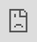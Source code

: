 # Foundational Moral Concepts & the Nature of Moral Inquiry. 

## Overview {-}

[Watch: *Phil 210 Framing*](https://vimeo.com/861713419/4d5e72685d){target="_blank”}

<div class="video-container">

<iframe src="https://player.vimeo.com/video/861713419?h=4d5e72685d&amp;badge=0&amp;autopause=0&amp;player_id=0&amp;app_id=58479" frameborder="0" allow="autoplay; fullscreen; picture-in-picture" style="position:absolute;top:0;left:0;width:100%;height:100%;" title="Phil 210 Framing"></iframe>

</div>

---

Welcome to Unit 1 of *Ethical Issues,* Philosophy 210. When was the last time you had a free and open discussion with a group of friends about the issues of abortion, world hunger, animal rights, sexual morality, capital punishment, war and peace, or proper treatment of the environment? We often tend to avoid topics like these to keep the peace in polite company.

You may have noticed that people often get very passionate, even angry, over moral issues like the ones mentioned above, and this can lead to highly emotional discussions which often shed more heat than light on the issues.

The word, “ethics,” comes from a Greek word ethos which meant custom or habit. Ethics is a branch of philosophy which is concerned with questions of right and wrong, good and evil. As such it addresses a number of sensitive moral issues, the kind some of us may try to avoid in day-to-day conversation.

Are there ways we can think through and engage such issues in a cool and enlightening manner? Are there steps or procedures that can guide us to thoughtful conclusions? Here is where the discipline of ethics can come in. As a discipline, ethics is devoted to identifying hard moral questions on which people disagree and then applying relevant moral principles to these questions in the search for correct moral action. As such, it can provide a better way of thinking through these issues and for this reason, ethics is a highly practical and useful discipline.

In some cases, people who heatedly disagree about a moral question may find that they actually agree on the guiding moral principles but just differ on how these principles are to be applied. In other words, the parts they agree on are larger than those on which they disagree. That can allow for a cooler and more productive discussion of sensitive moral questions and can even point the way for them to come to a solution.

In the first part of this unit we will turn our attention to a number of foundational concepts involved in moral reasoning. Our goal will be to develop a moral outlook, to learn to think ethically about the moral questions we face in life. We will also explore further how to carry out moral discourse well and will examine the interesting question of why, around the world, people do not always appear to have the same moral outlook.

Then, we will turn our attention to some of the most important key terms around Ethics. The terms we will examine convey important ethical concepts, the ones we need to understand in order to carry out proper ethical inquiry. Once we have a clear working knowledge of them, we will be able to reflect on where we stand on the issues they raise. The positions we take on these concepts will have a great bearing on how we think about all ethical questions and dilemmas we face.

For example, have you ever wondered why there seem to be different moral views and traditions in different places, cultures, societies, and even in different times? Has it ever led you to wonder if there really is moral truth in any objective sense? Or do moral teachings really come down to moral traditions, or even personal opinions, which could have been different? In other words, is moral **nihilism** true? How about **cultural relativism,** or **moral subjectivism?**

Understanding these terms will allow us to reflect on them to see where we stand on the issues they raise. Once that process is underway, we’ll be ready to think clearly about the specific moral questions we will encounter in this course and in life. It will be a rewarding and useful journey.

## Topics {-}

This unit is divided into the following topics:

1.	Developing a Moral Outlook
2.	Moral Reasoning
3.	Cultural Relativism
4.	Moral Nihilism
5.	Moral Objectivism vs. Subjectivism
6.	Free Will and Moral Responsibility    

## Learning Outcomes {-}

When you have completed this unit, you should be able to:

- Describe what it means to think ethically about key moral dilemmas we face in the 21st century.
- Explain some unique features of moral discourse.
- Discuss how cultural relativism differs from moral objectivism.
- Take a position on the issue of cultural relativism, however tentatively, and articulate both the strongest arguments for and some key objections to it.
- Define key terms, such as Moral Nihilism, Moral Subjectivism, Moral Objectivism, Free Will, Determinism, and Compatibilism.

## Activity Checklist {-}

Here is a checklist of learning activities you will benefit from in completing this unit. You may find it useful for planning your work.

- Read Chapters 1 to 4 of *“An Introduction to Moral Philosophy”* by Jonathan Wolff. Watch the videos related to the topics.
- Read and analyze the thought experiment on page 14  of “An Introduction to Moral Philosophy” by Jonathan Wolff.
- Take the ungraded quiz to review important concepts.

*Note that the learning activities in this course are ungraded, unless specified. You are strongly encouraged to complete them, as they are designed to help you succeed in your course assessments.*

## Assessment {-}

See the Assessment section in Moodle for assignment details and due dates.

## Resources {-}

Here are the resources you will need to complete this unit.

- Wolff, Jonathan. *An Introduction to Moral Philosophy.* New York: W. W. Norton & Company, 2018.

- Other online resources will be provided in the unit.

## Developing a Moral Outlook

Moral ideas and teachings are not really new to any of us, whether we have ever taken a course in ethics or not. We have all been taught from our earliest days to obey our parents, respect our elders, be kind to children, and a host of other moral instructions. In other words, ethics have been part of our lives from the beginning.

The process of developing a moral outlook begins by considering whether moral questions matter and, if they do, how we can develop attitudes that are sensitive to them. Does it matter whether I live one way or another, whether I help people or hurt them, lie to my neighbours or tell them the truth, respect other people’s property or take it at will so long as I can get away with it?

When someone tells you that stealing your colleague’s wallet was wrong and you reply by asking, “Why should I care about that?” you have commented on the necessity, or lack thereof, of a moral outlook.

One key area of study involved in developing a moral outlook is meta-ethics, which involves foundational questions of the nature of morality, how we know moral rules, etc. Another is normative ethics which is the study of what we are morally obligated to do. A third is applied ethics which moves one into the analysis of specific moral questions. In this topic, it will be important to understand the differences between these terms.

### Activity: Read, View and Reflect  {-}

```block2

In the first activity, you are asked to read pages 1-7 of your textbook *An Introduction to Moral Philosophy* by Jonathan Wolff. As you read, be sure to take notes in your Learning Journal, defining key terms and explaining key concepts. Study the chapter review summary, questions and key terms. This will help you as you complete the assessments in this course. 
Next, watch the following videos to learn more about the key terms from this section. This first video starts with an overview of philosophical reasoning and breakdown of how deductive arguments work (and sometimes don’t work).

[Watch: *How to Argue - Philosophical Reasoning: Crash Course Philosophy #2*](https://www.youtube.com/watch?v=NKEhdsnKKHs){target="_blank”}

<div class="video-container">

<iframe width="560" height="315" src="https://www.youtube.com/embed/NKEhdsnKKHs" title="YouTube video player" frameborder="0" allow="accelerometer; autoplay; clipboard-write; encrypted-media; gyroscope; picture-in-picture; web-share" allowfullscreen></iframe>

</div>

---

In this second video, Hank explains three forms of moral realism – moral absolutism, and cultural relativism, including the difference between descriptive and normative cultural relativism – and moral subjectivism, which is a form of moral antirealism. Finally, he introduces the concept of an ethical theory.

[Watch: *Metaethics: Crash Course Philosophy #32*](https://www.youtube.com/watch?v=FOoffXFpAlU){target="_blank”}

<div class="video-container">

<iframe width="560" height="315" src="https://www.youtube.com/embed/FOoffXFpAlU" title="YouTube video player" frameborder="0" allow="accelerometer; autoplay; clipboard-write; encrypted-media; gyroscope; picture-in-picture; web-share" allowfullscreen></iframe>

</div>

```

## Moral Reasoning

What is moral reasoning or moral discourse? We are involved in moral reasoning when we engage in a thinking process about what we ought to do in specific situations. This will mean following a thoughtful procedure for sorting through moral questions with the goal of discovering correct moral action. But how does one do this?

One suggested method is the following: 

<details>
  <summary><b>**Step one:**</b> - Click here to expand</summary>
  <p>Identify the precise foundational moral question needing to be resolved. For example, in the debate over the moral permissibility of abortion on demand, the foundational moral question concerns the nature and moral status of the unborn human being. Does it have the same status or value as a 3-year old child or that of a growth which needs to be removed? If this question were resolved and agreed upon by most people, there would be little left to argue about on this question. Admittedly, this is a difficult question but that is often the case in ethics. It’s why we call them moral dilemmas. The point of identifying the key foundational question/s for each issue is that, then, at least we are thinking about the right questions and not wasting our time on others</p>
</details>

<details>
  <summary><b>**Step two:**</b> - Click here to expand</summary>
  <p>State the main answers to this question. This will involve accurately stating the main competing views on this moral question, both the ones we agree with and the ones we do not.</p>
</details>

<details>
  <summary><b>**Step three:**</b> - Click here to expand</summary>
  <p>Discover the best arguments or reasons given for each of these answers. The goal is to understand the supporting rationale for each of these positions as well as the people who believe them.</p>
</details>

<details>
  <summary><b>**Step four:**</b> - Click here to expand</summary>
  <p>Evaluate and assess these arguments with the goal of drawing a conclusion of your own concerning which answer is the best one. Normally the way to do step four well is to have done step three carefully. Reading the arguments for one view provides the most helpful material needed to evaluate both it and the opposing views.</p>
</details>

---

In the end, you will find that proper moral reasoning involves applying general moral principles such as the principles of love, justice, human dignity, honesty, etc., to specific moral questions in order to see what these principles tell us about the correct course of action.

Of course, moral reasoning needs to be done with great care. In the text reading for this topic, we will learn a few principles for careful reasoning. One important concept in the reading is **logical validity** which occurs when the conclusion of an argument follows logically from the premises. This means that if the premises are true, the conclusion must also be true. If an argument, moral or otherwise, is invalid (i.e., if the conclusion does not follow from the premises), it proves nothing and should be set aside.

Some other terms are **argument by analogy, argument to the best explanation, moral intuitions, universalization** and the **fact/value distinction.** Our text will explain them and we will have an opportunity to think through their importance for careful reasoning with our class colleagues.

### Activity: Read, Watch and Analyze  {-}

```block2

Watch the following video to get a better understanding of key terms for this topic.

[Watch: *Moral Reasoning | Ethics Defined*](https://www.youtube.com/watch?v=h_sufC5nY18){target="_blank”}

<div class="video-container">

<iframe width="560" height="315" src="https://www.youtube.com/embed/h_sufC5nY18" title="YouTube video player" frameborder="0" allow="accelerometer; autoplay; clipboard-write; encrypted-media; gyroscope; picture-in-picture; web-share" allowfullscreen></iframe>

</div>

---

Next, read the rest of Chapter 1 (pages 7-17) of your textbook, *An Introduction to Moral Philosophy* by Jonathan Wolff. Take notes on key terms and concepts.

Read the thought experiment posed by philosopher, Philippa Foot, on page 14. Consider how you might answer the question posed by this thought experiment and why you would answer this way. What ethical issues arise?

*Note that this is an ungraded activity, but you are encouraged to write your answers in your notes. You may be asked to review this case or similar cases in your discussion groups. This practice of analyzing a case, contemplating various perspectives, and presenting an argument will help you in your assessments for this course.*

```

## Cultural Relativism

This topic will introduce us to one of the most perplexing questions about morality: are moral values consistent for all people regardless of when or where they happen to live? If so, why do moral values seem to vary, sometimes considerably, in different times and cultures?

**Cultural Relativism** is more than the recognition that moral views and practices differ from place to place and time to time. It is the view that what is morally right and wrong should be understood only within a specific cultural or social setting. Furthermore, what is morally right in one culture may be wrong in another. In other words it is a view about the very nature of morality.

In chapter 2 of the Wolff Introduction text, we will come across a number of different kinds of relativism and will have the opportunity to learn some arguments often made in favour of cultural relativism along with a number of serious problems with it.

### Activity: Read, Watch and Reflect {-}

```block2

Read chapter 2 of your textbook, *An Introduction to Moral Philosophy* by Jonathan Wolff. Take notes on key terms and concepts. Next, choose from the following videos to get a better understanding of key terms for this topic.

[Watch: *All is Not Relative | Concepts Unwrapped*](https://www.youtube.com/watch?v=Z11v2nWsgGA){target="_blank”}

<div class="video-container">

<iframe width="560" height="315" src="https://www.youtube.com/embed/Z11v2nWsgGA" title="YouTube video player" frameborder="0" allow="accelerometer; autoplay; clipboard-write; encrypted-media; gyroscope; picture-in-picture; web-share" allowfullscreen></iframe>

</div>

---

[Watch: *R&E Ethics: 02 Absolutism vs Relativism*](https://www.youtube.com/watch?v=DxhsYTlBNG8){target="_blank”}

<div class="video-container">

<iframe width="560" height="315" src="https://www.youtube.com/embed/DxhsYTlBNG8" title="YouTube video player" frameborder="0" allow="accelerometer; autoplay; clipboard-write; encrypted-media; gyroscope; picture-in-picture; web-share" allowfullscreen></iframe>

</div>

---

[Watch: *Ayn Rand - Her Philosophy in Two Minutes*](https://www.youtube.com/watch?v=asery3UeBj4){target="_blank”}

<div class="video-container">

<iframe width="560" height="315" src="https://www.youtube.com/embed/asery3UeBj4" title="YouTube video player" frameborder="0" allow="accelerometer; autoplay; clipboard-write; encrypted-media; gyroscope; picture-in-picture; web-share" allowfullscreen></iframe>

</div>

```

### Activity: Key Terms Quiz (ungraded) {-}

```block2

In order to review some of the major concepts from the text, take the following unmarked quiz. Although you will not be evaluated on these terms, they will assist you in the assignments for this course.

Click on the activity link below to practice defining terms used in this unit.

<iframe src="https://create.twu.ca/h5p/wp-admin/admin-ajax.php?action=h5p_embed&id=4" width="648" height="1285" frameborder="0" allowfullscreen="allowfullscreen" title="Drag the key terms into the correct boxes to complete the definition."></iframe><script src="https://create.twu.ca/h5p/wp-content/plugins/h5p/h5p-php-library/js/h5p-resizer.js" charset="UTF-8"></script>

```

## Moral Nihilism

In this topic we’re turning to a viewpoint which you may find surprising, namely, moral nihilism. Most of us have probably used the terms, nihilism or nihilist, before but what does the term, moral nihilism, refer to? If someone calls you a moral nihilist, what are they saying about you and your moral values? Should you be happy or unhappy to be labelled this way?

The word, nihilism, comes from a Latin word meaning “nothing,” and thus moral nihilism is the view that nothing is intrinsically or universally right or wrong. In other words, we may prefer or like certain actions more than others, but nothing that we, or anyone else does, is truly morally good or bad. Even an act like rape or murder is not wrong, in itself, but neither is it right since nothing is intrinsically right or wrong.

How, then, does a moral nihilist view the moral rules or traditions of any given society? According to this view, people may find it useful to create, follow, and teach rules and traditions in their societies. After all, what society could get along without them? But they are nothing more than traditions which could have been different if other ones would have been deemed more useful. In this sense they are arbitrary.

Does anyone really embrace moral nihilism? Why would they? For this topic, read the Wolff Introduction text to gain a fuller understanding of this view. See if you can figure out one or two reasons for holding this view.

### Activity: Read, Watch and Reflect {-}

```block2

Read the first part of Chapter 3 (pages 40-44) of your textbook, *An Introduction to Moral Philosophy* by Jonathan Wolff. As you read be sure to take notes in your Learning Journal, defining key terms and explaining key concepts. Study the chapter review summary, questions and key terms. This will help you as you complete the assessments in this course.

Next, watch the following short videos to learn more about the term, moral nihilism.

---

[Watch: *Philosophy Lexicon: Moral Nihilism*](https://www.youtube.com/watch?v=7VwpSMgJYqA){target="_blank”}

<div class="video-container">

<iframe width="560" height="315" src="https://www.youtube.com/embed/7VwpSMgJYqA" title="YouTube video player" frameborder="0" allow="accelerometer; autoplay; clipboard-write; encrypted-media; gyroscope; picture-in-picture; web-share" allowfullscreen></iframe>

</div>

---

[Watch: *Ayn Rand - Her Philosophy in Two MinutesJordan Peterson on Nihilism and its Opposite - Existential Courage*](https://www.youtube.com/watch?v=R-sYDf0YGv4){target="_blank”}

<div class="video-container">

<iframe width="560" height="315" src="https://www.youtube.com/embed/R-sYDf0YGv4" title="YouTube video player" frameborder="0" allow="accelerometer; autoplay; clipboard-write; encrypted-media; gyroscope; picture-in-picture; web-share" allowfullscreen></iframe>

</div>

```

## Moral Objectivism vs. Subjectivism

Do moral values exist independently of what humans think or do we somehow create them? That is the question for this topic and its importance could hardly be overstated since it concerns the very nature of moral values? Are they there to be **discovered** by us or do we **invent**them? Furthermore, if we invent them, do we do so individually or in communities working together as groups?

As we’re thinking about this question, let’s also ask what it means to call a moral statement, or any other kind of statement, **objectively true?** Could something be **subjectively true?*8 If so, what is the difference between these two kinds of truth?

**Moral objectivism** is the view that moral values exist independently of human thinking. We do not **create** or **invent** them, rather we **recognize** and **discover** them. They are objectively true, meaning their truth does not depend upon our attitude, beliefs or agreement.

**Moral subjectivism** is the opposite view, namely that moral values are somehow created or invented by humans. According to this view, moral claims are not objectively true but only subjectively true, meaning they are true for the person who utters them, so long as that person really believes them. This means, of course, that two people could utter opposing moral claims and yet both be true in this subjective sense.

The question could be put this way: Does objective moral value exist or is morality a purely subjective entity? This question has great importance for the way we think about the moral claims we all make about such things as rape, murder, theft, helping versus harming others, and telling the truth versus misleading people. If the claim, “theft is immoral” is objectively true, it means it is true whether or not we recognize or agree with it. It just is. On the other hand, if it is only subjectively true, it means it is only true in the sense that someone, or some community, believes it to be true. It is then true for that person or community. If a different person or community declared the opposite moral claim, then that claim would be equally true for them. In other words, if moral claims are only subjectively true, then opposing moral claims could both be true just as opposing claims made by two people about their personal tastes in food or fashion could both be true.

As you read about this topic, see if you can identify the reasons given in support of these two perspectives on the nature of our moral claims as well as some different ways they are both expressed.

### Activity: Read, Watch and Reflect {-}

```block2

Read the rest of Chapter 3 (pages 44-57) of An Introduction to Moral Philosophy. Study the chapter review summary, questions and key terms.

Next, choose from the following videos to learn more about key terms from this chapter.


[Watch: *A Critique of Error Theory*](https://www.youtube.com/watch?v=WkVR99xX5XI ){target="_blank”}

<div class="video-container">

<iframe width="560" height="315" src="https://www.youtube.com/embed/WkVR99xX5XI" title="YouTube video player" frameborder="0" allow="accelerometer; autoplay; clipboard-write; encrypted-media; gyroscope; picture-in-picture; web-share" allowfullscreen></iframe>

</div>

---

[Watch: *Moral Skepticism - Error Theory (J.L Mackie)*](https://www.youtube.com/watch?v=ycfRRJAkJLA){target="_blank”}

<div class="video-container">

<iframe width="560" height="315" src="https://www.youtube.com/embed/ycfRRJAkJLA" title="YouTube video player" frameborder="0" allow="accelerometer; autoplay; clipboard-write; encrypted-media; gyroscope; picture-in-picture; web-share" allowfullscreen></iframe>

</div>

---

[Watch: *Ethical Subjectivism*](https://www.youtube.com/watch?v=7E3_kVg4sbY){target="_blank”}

<div class="video-container">

<iframe width="560" height="315" src="https://www.youtube.com/embed/7E3_kVg4sbY" title="YouTube video player" frameborder="0" allow="accelerometer; autoplay; clipboard-write; encrypted-media; gyroscope; picture-in-picture; web-share" allowfullscreen></iframe>

</div>

---

[Watch: *Objective vs Subjective (Philosophical Distinction)*](https://www.youtube.com/watch?v=jlutlCrVQN4){target="_blank”}

<div class="video-container">

<iframe width="560" height="315" src="https://www.youtube.com/embed/jlutlCrVQN4" title="YouTube video player" frameborder="0" allow="accelerometer; autoplay; clipboard-write; encrypted-media; gyroscope; picture-in-picture; web-share" allowfullscreen></iframe>

</div>

---

[Watch: *Subjectivism*](https://www.youtube.com/watch?v=UMUy9WX6sRQ){target="_blank”}

<div class="video-container">

<iframe width="560" height="315" src="https://www.youtube.com/embed/UMUy9WX6sRQ" title="YouTube video player" frameborder="0" allow="accelerometer; autoplay; clipboard-write; encrypted-media; gyroscope; picture-in-picture; web-share" allowfullscreen></iframe>

</div>

```

## Free Will and Moral Responsibility

For this topic, we’ll take our discussion one step further and explore an important assumption which seems to be behind the questions we’ve been asking so far. Until now, we’ve been assuming that human beings have **free will.** After all, if we do not act freely, how can we sensibly talk about what we should or should not do, which is the purview of ethics? Most of us feel like we have free will but do we?

**Libertarians** believe so. According to libertarianism, we freely choose most of our actions, meaning we have the power to either do them or not do them. The opposite view is called **determinism.** It holds that humans do not possess free will, that all of our actions are determined by something, whether it be one’s heredity, the past chain of events or God. This view comes in a variety of forms as we will see in our reading for this unit.

If determinism is true, it would be hard to see how we could properly be held responsible for our actions. After all, on this view we couldn’t have acted differently than we did. But if that’s the case, then it hardly seems appropriate to commend or blame us for anything we do, or to hold us responsible for it. We only did what we were determined to do. But then, what’s the point of having moral instructions prescribing or condemning certain actions since we cannot carry out any different actions than the ones we do?

So then, does one need to be a libertarian to believe in moral responsibility or any meaningful morality? We might think so but a theory called **compatibilism** holds that there is a way one can both be a determinist and at the same time believe we are morally responsible for our actions. How can one believe both?

### Activity: Read, Watch and Reflect {-}

```block2

Read Chapter 4 (pages 58-69) of *An Introduction to Moral Philosophy.* As you read this chapter, ask yourself if our instinctive belief in free will is a sufficient basis for continuing to believe we really do act freely. Also, reflect on the reasons given for the various kinds of determinism and ask yourself whether it is possible to believe in both *determinism* and *moral responsibility.*

Next, watch the following videos to learn more about key terms from this chapter.

[Watch: *Do You Have Free Will?*](https://www.youtube.com/watch?v=EMdAnU3vYzA&t=2s){target="_blank”}

<div class="video-container">

<iframe width="560" height="315" src="https://www.youtube.com/embed/EMdAnU3vYzA" title="YouTube video player" frameborder="0" allow="accelerometer; autoplay; clipboard-write; encrypted-media; gyroscope; picture-in-picture; web-share" allowfullscreen></iframe>

</div>

---

[Watch: *Determinism vs Free Will: Crash Course Philosophy #24*](https://www.youtube.com/watch?v=vCGtkDzELAI){target="_blank”}

<div class="video-container">

<iframe width="560" height="315" src="https://www.youtube.com/embed/vCGtkDzELAI" title="YouTube video player" frameborder="0" allow="accelerometer; autoplay; clipboard-write; encrypted-media; gyroscope; picture-in-picture; web-share" allowfullscreen></iframe>

</div>

```

## Unit 1 Summary {-}

In this unit we will turn our attention to a number of foundational terms and concepts involved in moral reasoning. Our goal will be to develop a moral outlook, to learn to think ethically about the moral questions we face in life. We will also explore further how to carry out moral discourse well and will examine the interesting question of why, around the world, people do not always appear to have the same moral outlook.

## Assessment {-}

```block2

<span class="blockhead">Reflective Journal (30%)</span>

Throughout this course, you will be invited to write about what you are learning in a Reflective Journal. You should consider your journal as a place for you to try out new ideas, to test your assumptions, and possibly share what you are learning with your community. You are welcome to include ideas gleaned from conversations with faculty or peers, and from your own life experiences.

Your journal will record your reflections on the key issues addressed in the course text readings for Units 1 & 2. You should consider your journal as a place to try out new ideas, test your assumptions, and respond to the prompts in the course units so far.

Your Reflective Journal should be submitted on Moodle by the end of the week 2

*See the Assessments section for more details on submitting your journal, as well as the grading criteria.*

```

## Checking your Learning {-}

```block2

Before you move on to the next unit, you may want to check to make sure that you are able to:

- Describe what it means to think ethically about key moral dilemmas we face in the 21st century.
- Explain some unique features of moral discourse.
- Discuss how cultural relativism differs from moral objectivism.
- Take a position on the issue of cultural relativism, however tentatively, and articulate both the strongest arguments for and some key objections to it.
- Define key terms, such as Moral Nihilism, Moral Subjectivism, Moral Objectivism, Free Will, Determinism, and Compatibilism.

```




